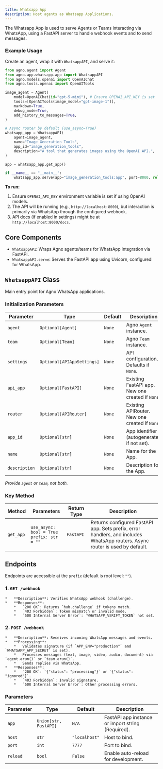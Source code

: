 ```yaml
---
title: Whatsapp App
description: Host agents as Whatsapp Applications.
---
```


The Whatsapp App is used to serve Agents or Teams interacting via WhatsApp, using a FastAPI server to handle webhook events and to send messages.

<Snippet file="setup-whatsapp-app.mdx" />

### Example Usage

Create an agent, wrap it with `WhatsappAPI`, and serve it:

```python
from agno.agent import Agent
from agno.app.whatsapp.app import WhatsappAPI
from agno.models.openai import OpenAIChat
from agno.tools.openai import OpenAITools

image_agent = Agent(
    model=OpenAIChat(id="gpt-5-mini"), # Ensure OPENAI_API_KEY is set
    tools=[OpenAITools(image_model="gpt-image-1")],
    markdown=True,
    debug_mode=True,
    add_history_to_messages=True,
)

# Async router by default (use_async=True)
whatsapp_app = WhatsappAPI(
    agent=image_agent,
    name="Image Generation Tools",
    app_id="image_generation_tools",
    description="A tool that generates images using the OpenAI API.",
)

app = whatsapp_app.get_app()

if __name__ == "__main__":
    whatsapp_app.serve(app="image_generation_tools:app", port=8000, reload=True)
```

**To run:**
1.  Ensure `OPENAI_API_KEY` environment variable is set if using OpenAI models.
2.  The API will be running (e.g., `http://localhost:8000`), but interaction is primarily via WhatsApp through the configured webhook.
3.  API docs (if enabled in settings) might be at `http://localhost:8000/docs`.



## Core Components

- `WhatsappAPI`: Wraps Agno agents/teams for WhatsApp integration via FastAPI.
- `WhatsappAPI.serve`: Serves the FastAPI app using Uvicorn, configured for WhatsApp.

## `WhatsappAPI` Class

Main entry point for Agno WhatsApp applications.

### Initialization Parameters

| Parameter  | Type                      | Default | Description                                           |
| ---------- | ------------------------- | ------- | ----------------------------------------------------- |
| `agent`    | `Optional[Agent]`         | `None`  | Agno `Agent` instance.                                |
| `team`     | `Optional[Team]`          | `None`  | Agno `Team` instance.                                 |
| `settings` | `Optional[APIAppSettings]`| `None`  | API configuration. Defaults if `None`.                |
| `api_app`  | `Optional[FastAPI]`       | `None`  | Existing FastAPI app. New one created if `None`.    |
| `router`   | `Optional[APIRouter]`     | `None`  | Existing APIRouter. New one created if `None`.        |
| `app_id`    | `Optional[str]`           | `None`  | App identifier (autogenerated if not set).                         |
| `name`    | `Optional[str]`           | `None`  | Name for the App.                         |
| `description`    | `Optional[str]`           | `None`  | Description for the App.                         |

*Provide `agent` or `team`, not both.*

### Key Method

| Method | Parameters | Return Type | Description |
|--------|------------|-------------|-------------|
| `get_app` | `use_async: bool = True`<br/>`prefix: str = ""` | `FastAPI` | Returns configured FastAPI app. Sets prefix, error handlers, and includes WhatsApp routers. Async router is used by default. |

## Endpoints

Endpoints are accessible at the `prefix` (default is root level: `""`).

### 1. `GET /webhook`
    *   **Description**: Verifies WhatsApp webhook (challenge).
    *   **Responses**:
        *   `200 OK`: Returns `hub.challenge` if tokens match.
        *   `403 Forbidden`: Token mismatch or invalid mode.
        *   `500 Internal Server Error`: `WHATSAPP_VERIFY_TOKEN` not set.

### 2. `POST /webhook`
    *   **Description**: Receives incoming WhatsApp messages and events.
    *   **Processing**:
        *   Validates signature (if `APP_ENV="production"` and `WHATSAPP_APP_SECRET` is set).
        *   Processes messages (text, image, video, audio, document) via `agent.arun()` or `team.arun()`.
        *   Sends replies via WhatsApp.
    *   **Responses**:
        *   `200 OK`: `{"status": "processing"}` or `{"status": "ignored"}`.
        *   `403 Forbidden`: Invalid signature.
        *   `500 Internal Server Error`: Other processing errors.

### Parameters

| Parameter | Type                | Default     | Description                                        |
| --------- | ------------------- | ----------- | -------------------------------------------------- |
| `app`     | `Union[str, FastAPI]` | `N/A`       | FastAPI app instance or import string (Required). |
| `host`    | `str`               | `"localhost"` | Host to bind.                                      |
| `port`    | `int`               | `7777`      | Port to bind.                                      |
| `reload`  | `bool`              | `False`     | Enable auto-reload for development.                |
